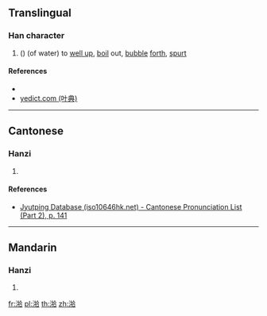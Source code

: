 {{character info/new}}
==Translingual==

===Han character===
{{Han char|rn=85|rad=水|as=09|sn=12|four=38161|canj=EQOR|ids=⿰氵拾}}

# ({{zh-only|湁潗}}) (of water) to [[well up]], [[boil]] out, [[bubble]] [[forth]], [[spurt]]

====References====
* {{Han ref|kx=0636.040|dkj=17804|dj=1043.120|hdz=31667.010|uh=6E41|ud=28225|bh=D9F3|bd=55795}}
* [http://yedict.com/htm/6E/6E41.htm yedict.com (叶典)]

----

==Cantonese==

===Hanzi===
{{yue-hanzi|jyut=[[cap1]]|y=chap1}}

# {{defn|lang=yue|sort=水09}}

====References====
*[http://www.iso10646hk.net/jp/document/download.jsp Jyutping Database (iso10646hk.net) - Cantonese Pronunciation List (Part 2), p. 141]

----

==Mandarin==

===Hanzi===
{{cmn-hanzi|pin=[[chì]] ([[chi4]])|wg=ch'ih<sup>2</sup>}}

# {{defn|lang=cmn|sort=水09}}

[[fr:湁]]
[[pl:湁]]
[[th:湁]]
[[zh:湁]]